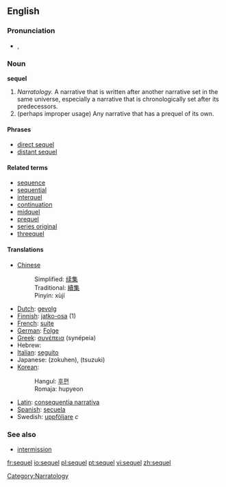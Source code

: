 ==English==

===Pronunciation===
*{{IPA|/ˈsiːkwəl/}}, {{SAMPA|/"si:kw@l/}}

===Noun===
'''sequel'''

# ''Narratology.'' A narrative that is written after another narrative set in the same universe, especially a narrative that is chronologically set after its predecessors.
# (perhaps improper usage) Any narrative that has a prequel of its own.

==== Phrases ====
* [[direct sequel]]
* [[distant sequel]]

==== Related terms ====
{{Wikipedia}}
* [[sequence]]
* [[sequential]]
* [[interquel]]
* [[continuation]]
* [[midquel]]
* [[prequel]]
* [[series original]]
* [[threequel]]

==== Translations ====
*[[Chinese]] 
*:Simplified: [[续集]] 
*:Traditional: [[續集]]
*:Pinyin: xùjí
*[[Dutch]]: [[gevolg]]
*[[Finnish]]: [[jatko-osa]] (1)
*[[French]]: [[suite]]
*[[German]]: [[Folge]]
*[[Greek]]: [[συνέπεια]] (synépeia)
*Hebrew: {{he-translation|המשך|hemsheikh}}
*[[Italian]]: [[seguito]]
*Japanese: {{JAchar|[[続編]]}} (zokuhen), {{JAchar|[[続き]]}} (tsuzuki)
*[[Korean]]: 
*:Hangul: [[후편]]
*:Romaja: hupyeon
*[[Latin]]: [[consequentia narrativa]]
*[[Spanish]]: [[secuela]]
*Swedish: [[uppföljare]] ''c''

===See also===
* [[intermission]]

[[Category:Narratology]]

[[fr:sequel]]
[[io:sequel]]
[[pl:sequel]]
[[pt:sequel]]
[[vi:sequel]]
[[zh:sequel]]